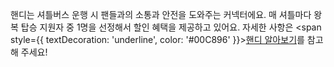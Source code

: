핸디는 셔틀버스 운행 시 팬들과의 소통과 안전을 도와주는 커넥터에요. 매 셔틀마다 왕복 탑승 지원자 중 1명을 선정해서 할인 혜택을 제공하고 있어요. 자세한 사항은 <span style={{ textDecoration: 'underline', color: '#00C896' }}>[핸디 알아보기](https://www.handybus.co.kr/help/what-is-handy)</span>를 참고해 주세요!